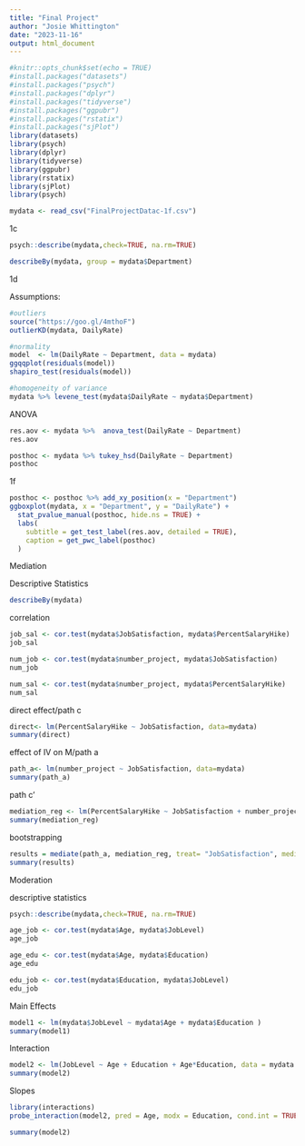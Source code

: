 ```yaml
---
title: "Final Project"
author: "Josie Whittington"
date: "2023-11-16"
output: html_document
---
```


```r
#knitr::opts_chunk$set(echo = TRUE)
#install.packages("datasets")
#install.packages("psych")
#install.packages("dplyr")
#install.packages("tidyverse")
#install.packages("ggpubr")
#install.packages("rstatix")
#install.packages("sjPlot")
library(datasets)
library(psych)
library(dplyr)
library(tidyverse)
library(ggpubr)
library(rstatix)
library(sjPlot)
library(psych)

mydata <- read_csv("FinalProjectDatac-1f.csv")
```

1c
```r
psych::describe(mydata,check=TRUE, na.rm=TRUE)
```
```r
describeBy(mydata, group = mydata$Department)
```
1d

Assumptions:
```r
#outliers
source("https://goo.gl/4mthoF")
outlierKD(mydata, DailyRate)
```

```r
#normality
model  <- lm(DailyRate ~ Department, data = mydata)
ggqqplot(residuals(model))
shapiro_test(residuals(model))
```

```r
#homogeneity of variance
mydata %>% levene_test(mydata$DailyRate ~ mydata$Department)
```

ANOVA
```r
res.aov <- mydata %>%  anova_test(DailyRate ~ Department)
res.aov
```

```r
posthoc <- mydata %>% tukey_hsd(DailyRate ~ Department)
posthoc
```

1f
```r
posthoc <- posthoc %>% add_xy_position(x = "Department")
ggboxplot(mydata, x = "Department", y = "DailyRate") +
  stat_pvalue_manual(posthoc, hide.ns = TRUE) +
  labs(
    subtitle = get_test_label(res.aov, detailed = TRUE),
    caption = get_pwc_label(posthoc)
  )
```


Mediation

Descriptive Statistics
```r
describeBy(mydata)
```

correlation
```r
job_sal <- cor.test(mydata$JobSatisfaction, mydata$PercentSalaryHike)
job_sal

num_job <- cor.test(mydata$number_project, mydata$JobSatisfaction)
num_job

num_sal <- cor.test(mydata$number_project, mydata$PercentSalaryHike)
num_sal
```

direct effect/path c
```r
direct<- lm(PercentSalaryHike ~ JobSatisfaction, data=mydata)
summary(direct)
```

effect of IV on M/path a
```r
path_a<- lm(number_project ~ JobSatisfaction, data=mydata)
summary(path_a)
```

path c'
```r
mediation_reg <- lm(PercentSalaryHike ~ JobSatisfaction + number_project, data=mydata)
summary(mediation_reg)
```
bootstrapping
```r
results = mediate(path_a, mediation_reg, treat= "JobSatisfaction", mediator= "number_project", boot=T)
summary(results)
```


Moderation

descriptive statistics
```r
psych::describe(mydata,check=TRUE, na.rm=TRUE)
```

```r
age_job <- cor.test(mydata$Age, mydata$JobLevel)
age_job

age_edu <- cor.test(mydata$Age, mydata$Education)
age_edu

edu_job <- cor.test(mydata$Education, mydata$JobLevel)
edu_job

```

Main Effects
```r
model1 <- lm(mydata$JobLevel ~ mydata$Age + mydata$Education )
summary(model1)
```

Interaction
```r
model2 <- lm(JobLevel ~ Age + Education + Age*Education, data = mydata )
summary(model2)
```

Slopes
```r
library(interactions)
probe_interaction(model2, pred = Age, modx = Education, cond.int = TRUE)
```

```r
summary(model2)
```

